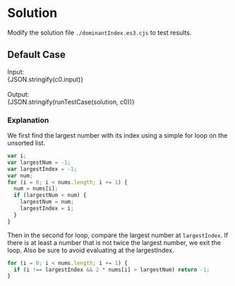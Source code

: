 


<Meta title="Data Structure/Array/1D/[747] Largest Number At Least Twice of Others/Solution/Javascript" />

# Solution

Modify the solution file `./dominantIndex.es3.cjs` to test results.

## Default Case

<Canvas withSource="open">
  <Story name="Case 0" parameters={{ docs: { source: { code } } }}>
    <div>
      <div>Input: </div>
      <div>{JSON.stringify(c0.input)}</div>
    </div>
    <br />
    <div>
      <div>Output: </div>
      <div>{JSON.stringify(runTestCase(solution, c0))}</div>
    </div>
  </Story>
</Canvas>

### Explanation

We first find the largest number with its index using a simple for loop on the unsorted list.

```js
var i;
var largestNum = -1;
var largestIndex = -1;
var num;
for (i = 0; i < nums.length; i += 1) {
  num = nums[i];
  if (largestNum < num) {
    largestNum = num;
    largestIndex = i;
  }
}
```

Then in the second for loop, compare the largest number at `largestIndex`. If there is at least a number that is not twice the largest number, we exit the loop. Also be sure to avoid evaluating at the largestIndex.

```js
for (i = 0; i < nums.length; i += 1) {
  if (i !== largestIndex && 2 * nums[i] > largestNum) return -1;
}
```
